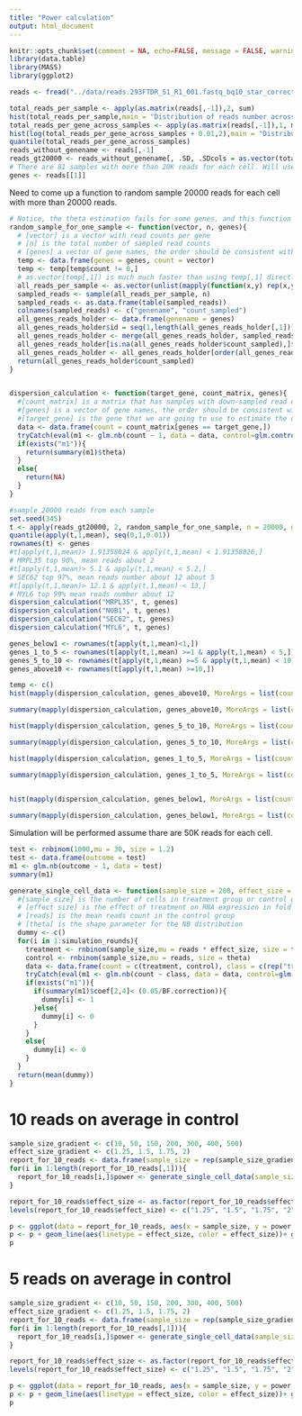 ```yaml
---
title: "Power calculation"
output: html_document
---
```


```r
knitr::opts_chunk$set(comment = NA, echo=FALSE, message = FALSE, warnings = FALSE)
library(data.table)
library(MASS)
library(ggplot2)
```

```r
reads <- fread("../data/reads.293FTDR_S1_R1_001.fastq_bq10_star_corrected.umi.dge.txt", header = TRUE, sep = "\t", stringsAsFactors = FALSE)
```

```r
total_reads_per_sample <- apply(as.matrix(reads[,-1]),2, sum)
hist(total_reads_per_sample,main = "Distribution of reads number across samples")
total_reads_per_gene_across_samples <- apply(as.matrix(reads[,-1]),1, mean)
hist(log(total_reads_per_gene_across_samples + 0.01,2),main = "Distribution of mean reads per gene across samples")
quantile(total_reads_per_gene_across_samples)
reads_without_genename <- reads[,-1]
reads_gt20000 <- reads_without_genename[, .SD, .SDcols = as.vector(total_reads_per_sample >= 20000)]
# There are 81 samples with more than 20K reads for each cell. Will use these data to do downsampling and estimate dispersion.
genes <- reads[[1]]
```


Need to come up a function to random sample 20000 reads for each cell with more than 20000 reads. 
```r
# Notice, the theta estimation fails for some genes, and this function will record the estimate as NA in the output
random_sample_for_one_sample <- function(vector, n, genes){
  # [vector] is a vector with read counts per gene
  # [n] is the total number of sampled read counts
  # [genes] a vector of gene names, the order should be consistent with the read counts in [vector]
  temp <- data.frame(genes = genes, count = vector)
  temp <- temp[temp$count != 0,]
  # as.vector(temp[,1]) is much much faster than using temp[,1] directly
  all_reads_per_sample <- as.vector(unlist(mapply(function(x,y) rep(x,y), as.vector(temp[,1]), as.vector(temp[,2]), SIMPLIFY = TRUE)))
  sampled_reads <- sample(all_reads_per_sample, n)
  sampled_reads <- as.data.frame(table(sampled_reads))
  colnames(sampled_reads) <- c("genename", "count_sampled")
  all_genes_reads_holder <- data.frame(genename = genes)
  all_genes_reads_holder$id = seq(1,length(all_genes_reads_holder[,1]))
  all_genes_reads_holder <- merge(all_genes_reads_holder, sampled_reads, by = "genename", all.x = TRUE)
  all_genes_reads_holder[is.na(all_genes_reads_holder$count_sampled),]$count_sampled <- 0
  all_genes_reads_holder <- all_genes_reads_holder[order(all_genes_reads_holder$id, decreasing = FALSE),]
  return(all_genes_reads_holder$count_sampled)
}


dispersion_calculation <- function(target_gene, count_matrix, genes){
  #[count_matrix] is a matrix that has samples with down-sampled read counts
  #[genes] is a vector of gene names, the order should be consistent with the read counts in [count_matrix]
  #[target_gene] is the gene that we are going to use to estimate the dispersion parameter.
  data <- data.frame(count = count_matrix[genes == target_gene,])
  tryCatch(eval(m1 <- glm.nb(count ~ 1, data = data, control=glm.control(maxit=100000))), error = function(e) message("Oops!  ", as.character(e)))
  if(exists("m1")){
    return(summary(m1)$theta)
  }
  else{
    return(NA)
  }
}
```

```r

#sample 20000 reads from each sample
set.seed(345)
t <- apply(reads_gt20000, 2, random_sample_for_one_sample, n = 20000, genes = genes)
quantile(apply(t,1,mean), seq(0,1,0.01))
rownames(t) <- genes
#t[apply(t,1,mean)> 1.91358024 & apply(t,1,mean) < 1.91358026,]
# MRPL35 top 90%, mean reads about 2
#t[apply(t,1,mean)> 5.1 & apply(t,1,mean) < 5.2,]
# SEC62 top 97%, mean reads number about 12 about 5
#t[apply(t,1,mean)> 12.1 & apply(t,1,mean) < 13,]
# MYL6 top 99% mean reads number about 12
dispersion_calculation("MRPL35", t, genes)
dispersion_calculation("NUB1", t, genes)
dispersion_calculation("SEC62", t, genes)
dispersion_calculation("MYL6", t, genes)

genes_below1 <- rownames(t[apply(t,1,mean)<1,])
genes_1_to_5 <- rownames(t[apply(t,1,mean) >=1 & apply(t,1,mean) < 5,])
genes_5_to_10 <- rownames(t[apply(t,1,mean) >=5 & apply(t,1,mean) < 10,])
genes_above10 <- rownames(t[apply(t,1,mean) >=10,])

temp <- c()
hist(mapply(dispersion_calculation, genes_above10, MoreArgs = list(count_matrix = t, genes = genes)), main = "Genes with mean reads greater than 10")

summary(mapply(dispersion_calculation, genes_above10, MoreArgs = list(count_matrix = t, genes = genes)))

hist(mapply(dispersion_calculation, genes_5_to_10, MoreArgs = list(count_matrix = t, genes = genes)), main = "Genes with mean reads between 5 to 10")

summary(mapply(dispersion_calculation, genes_5_to_10, MoreArgs = list(count_matrix = t, genes = genes))) 

hist(mapply(dispersion_calculation, genes_1_to_5, MoreArgs = list(count_matrix = t, genes = genes)), main = "Genes with mean reads between 1 to 5")

summary(mapply(dispersion_calculation, genes_1_to_5, MoreArgs = list(count_matrix = t, genes = genes))) 

 
hist(mapply(dispersion_calculation, genes_below1, MoreArgs = list(count_matrix = t, genes = genes)), main = "Genes with mean reads smaller than 1")

summary(mapply(dispersion_calculation, genes_below1, MoreArgs = list(count_matrix = t, genes = genes))) 


```






Simulation will be performed assume thare are 50K reads for each cell. 

```r

test <- rnbinom(1000,mu = 30, size = 1.2)
test <- data.frame(outcome = test)
m1 <- glm.nb(outcome ~ 1, data = test)
summary(m1)

```


```r
generate_single_cell_data <- function(sample_size = 200, effect_size = 2, reads = 10, theta = 10, simulation_rounds = 100, BF.correction = 40){
  #[sample_size] is the number of cells in treatment group or control group
  # [effect size] is the effect of treatment on RNA expression in fold of increase
  # [reads] is the mean reads count in the control group
  # [theta] is the shape parameter for the NB distribution
  dummy <- c()
  for(i in 1:simulation_rounds){
    treatment <- rnbinom(sample_size,mu = reads * effect_size, size = theta)
    control <- rnbinom(sample_size,mu = reads, size = theta)
    data <- data.frame(count = c(treatment, control), class = c(rep("treatment", sample_size), rep("control", sample_size)))
    tryCatch(eval(m1 <- glm.nb(count ~ class, data = data, control=glm.control(maxit=1000000))), error = function(e) message("Oops!  ", as.character(e)))
    if(exists("m1")){
      if(summary(m1)$coef[2,4]< (0.05/BF.correction)){
        dummy[i] <- 1
      }else{
        dummy[i] <- 0
      }
    }
    else{
      dummy[i] <- 0
    }
  }
  return(mean(dummy))
}

```


# 10 reads on average in control

```r
sample_size_gradient <- c(10, 50, 150, 200, 300, 400, 500)
effect_size_gradient <- c(1.25, 1.5, 1.75, 2)
report_for_10_reads <- data.frame(sample_size = rep(sample_size_gradient, 4), effect_size = rep(effect_size_gradient, each = 7), power = 0)
for(i in 1:length(report_for_10_reads[,1])){
  report_for_10_reads[i,]$power <- generate_single_cell_data(sample_size = report_for_10_reads[i,]$sample_size, effect_size = report_for_10_reads[i,]$effect_size, reads = 10, theta = 10, simulation_rounds = 100, BF.correction = 200)
}

report_for_10_reads$effect_size <- as.factor(report_for_10_reads$effect_size)
levels(report_for_10_reads$effect_size) <- c("1.25", "1.5", "1.75", "2")

```


```r
p <- ggplot(data = report_for_10_reads, aes(x = sample_size, y = power, group = effect_size))
p <- p + geom_line(aes(linetype = effect_size, color = effect_size))+ geom_point(aes(color = effect_size)) + theme(legend.position="top")
p
```

# 5 reads on average in control


```r
sample_size_gradient <- c(10, 50, 150, 200, 300, 400, 500)
effect_size_gradient <- c(1.25, 1.5, 1.75, 2)
report_for_10_reads <- data.frame(sample_size = rep(sample_size_gradient, 4), effect_size = rep(effect_size_gradient, each = 7), power = 0)
for(i in 1:length(report_for_10_reads[,1])){
  report_for_10_reads[i,]$power <- generate_single_cell_data(sample_size = report_for_10_reads[i,]$sample_size, effect_size = report_for_10_reads[i,]$effect_size, reads = 5, theta = 10, simulation_rounds = 100, BF.correction = 200)
}

report_for_10_reads$effect_size <- as.factor(report_for_10_reads$effect_size)
levels(report_for_10_reads$effect_size) <- c("1.25", "1.5", "1.75", "2")

```


```r
p <- ggplot(data = report_for_10_reads, aes(x = sample_size, y = power, group = effect_size))
p <- p + geom_line(aes(linetype = effect_size, color = effect_size))+ geom_point(aes(color = effect_size)) + theme(legend.position="top")
p
```

